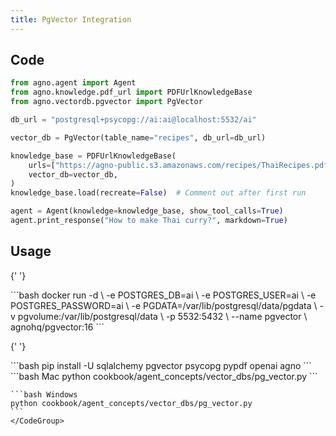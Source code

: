 ```yaml
---
title: PgVector Integration
---
```


## Code

```python cookbook/agent_concepts/vector_dbs/pg_vector.py
from agno.agent import Agent
from agno.knowledge.pdf_url import PDFUrlKnowledgeBase
from agno.vectordb.pgvector import PgVector

db_url = "postgresql+psycopg://ai:ai@localhost:5532/ai"

vector_db = PgVector(table_name="recipes", db_url=db_url)

knowledge_base = PDFUrlKnowledgeBase(
    urls=["https://agno-public.s3.amazonaws.com/recipes/ThaiRecipes.pdf"],
    vector_db=vector_db,
)
knowledge_base.load(recreate=False)  # Comment out after first run

agent = Agent(knowledge=knowledge_base, show_tool_calls=True)
agent.print_response("How to make Thai curry?", markdown=True)
```

## Usage

<Steps>
  <Snippet file="create-venv-step.mdx" />

{' '}

<Step title="Start PgVector">
  ```bash docker run -d \ -e POSTGRES_DB=ai \ -e POSTGRES_USER=ai \ -e POSTGRES_PASSWORD=ai \ -e
  PGDATA=/var/lib/postgresql/data/pgdata \ -v pgvolume:/var/lib/postgresql/data \ -p 5532:5432 \
  --name pgvector \ agnohq/pgvector:16 ```
</Step>

{' '}

<Step title="Install libraries">
  ```bash pip install -U sqlalchemy pgvector psycopg pypdf openai agno ```
</Step>

  <Step title="Run Agent">
    <CodeGroup>
    ```bash Mac
    python cookbook/agent_concepts/vector_dbs/pg_vector.py
    ```

    ```bash Windows
    python cookbook/agent_concepts/vector_dbs/pg_vector.py
    ```
    </CodeGroup>

  </Step>
</Steps>
